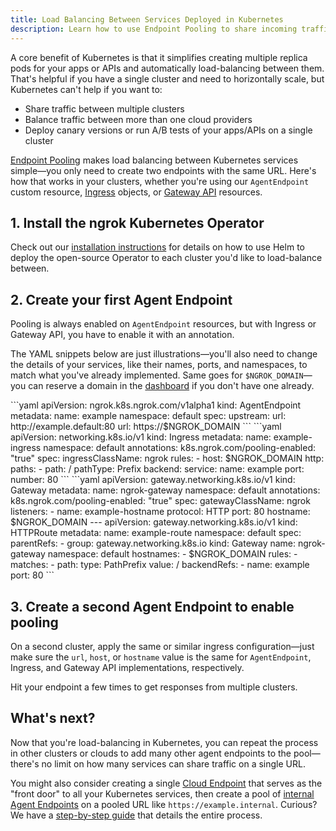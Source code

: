 ```yaml
---
title: Load Balancing Between Services Deployed in Kubernetes
description: Learn how to use Endpoint Pooling to share incoming traffic between services in different clusters or clouds.
---
```



A core benefit of Kubernetes is that it simplifies creating multiple replica
pods for your apps or APIs and automatically load-balancing
between them. That's helpful if you have a single cluster and need to
horizontally scale, but Kubernetes can't help if you want to:

- Share traffic between multiple clusters
- Balance traffic between more than one cloud providers
- Deploy canary versions or run A/B tests of your apps/APIs on a single cluster

[Endpoint Pooling](/docs/universal-gateway/endpoint-pooling/) makes load
balancing between Kubernetes services simple—you only need to create two
endpoints with the same URL. Here's how that works in your clusters, whether
you're using our `AgentEndpoint` custom resource,
[Ingress](/docs/k8s/guides/using-ingresses) objects, or [Gateway
API](/docs/k8s/guides/using-gwapi) resources.

## 1. Install the ngrok Kubernetes Operator

Check out our [installation instructions](/docs/k8s/installation/install/) for
details on how to use Helm to deploy the open-source Operator to each cluster
you'd like to load-balance between.

## 2. Create your first Agent Endpoint

Pooling is always enabled on `AgentEndpoint` resources, but with Ingress or
Gateway API, you have to enable it with an annotation.

The YAML snippets below are just illustrations—you'll also need to change the
details of your services, like their names, ports, and namespaces, to match what
you've already implemented. Same goes for `$NGROK_DOMAIN`—you can reserve a domain in
the [dashboard](https://dashboard.ngrok.com/domains) if you don't have one already.

<Tabs groupId="k8s" queryString="k8s">
	<TabItem value="AgentEndpoint" label="Agent Endpoint" default>
	```yaml
		apiVersion: ngrok.k8s.ngrok.com/v1alpha1
		kind: AgentEndpoint
		metadata:
			name: example
			namespace: default
		spec:
			upstream:
				url: http://example.default:80
			url: https://$NGROK_DOMAIN
	```
	</TabItem>
	<TabItem value="Ingress" label="Ingress" default>
	```yaml
	apiVersion: networking.k8s.io/v1
	kind: Ingress
	metadata:
		name: example-ingress
		namespace: default
		annotations:
			k8s.ngrok.com/pooling-enabled: "true"
	spec:
		ingressClassName: ngrok
		rules:
			- host: $NGROK_DOMAIN
				http:
					paths:
						- path: /
							pathType: Prefix
							backend:
								service:
									name: example
									port:
										number: 80
	```
	</TabItem>
	<TabItem value="GWAPI" label="Gateway API" default>
	```yaml
	apiVersion: gateway.networking.k8s.io/v1
	kind: Gateway
	metadata:
		name: ngrok-gateway
		namespace: default
		annotations:
		  k8s.ngrok.com/pooling-enabled: "true"
	spec:
		gatewayClassName: ngrok
		listeners:
			- name: example-hostname
				protocol: HTTP
				port: 80
				hostname: $NGROK_DOMAIN
	---
	apiVersion: gateway.networking.k8s.io/v1
	kind: HTTPRoute
	metadata:
		name: example-route
		namespace: default
	spec:
		parentRefs:
		  - group: gateway.networking.k8s.io
			  kind: Gateway
		    name: ngrok-gateway
		    namespace: default
		hostnames:
		  - $NGROK_DOMAIN
		rules:
		  - matches:
			  - path:
					  type: PathPrefix
					  value: /
			backendRefs:
			  - name: example
				  port: 80
	```
	</TabItem>
</Tabs>

## 3. Create a second Agent Endpoint to enable pooling

On a second cluster, apply the same or similar ingress configuration—just
make sure the `url`, `host`, or `hostname` value is the same for
`AgentEndpoint`, Ingress, and Gateway API implementations, respectively.

Hit your endpoint a few times to get responses from multiple clusters.

## What's next?

Now that you're load-balancing in Kubernetes, you can repeat the process in
other clusters or clouds to add many other agent endpoints to the pool—there's
no limit on how many services can share traffic on a single URL.

You might also consider creating a single [Cloud
Endpoint](/docs/universal-gateway/cloud-endpoints/) that serves as the "front
door" to all your Kubernetes services, then create a pool of [internal Agent
Endpoints](/docs/universal-gateway/internal-endpoints/) on a pooled URL like
`https://example.internal`. Curious? We have a [step-by-step
guide](/docs/guides/other-guides/load-balancing-kubernetes-clusters) that
details the entire process.
